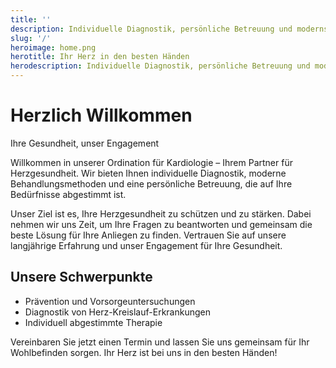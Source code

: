 ```yaml
---
title: ''
description: Individuelle Diagnostik, persönliche Betreuung und modernste Behandlungsmethoden – für Ihre Herzgesundheit. Vereinbaren Sie jetzt einen Termin und lassen Sie uns gemeinsam für Ihr Wohlbefinden sorgen.
slug: '/'
heroimage: home.png
herotitle: Ihr Herz in den besten Händen
herodescription: Individuelle Diagnostik, persönliche Betreuung und modernste Behandlungsmethoden – für Ihre Herzgesundheit. Vereinbaren Sie jetzt einen Termin und lassen Sie uns gemeinsam für Ihr Wohlbefinden sorgen.
---
```



# Herzlich Willkommen

Ihre Gesundheit, unser Engagement

Willkommen in unserer Ordination für Kardiologie – Ihrem Partner für Herzgesundheit. Wir bieten Ihnen individuelle Diagnostik, moderne Behandlungsmethoden und eine persönliche Betreuung, die auf Ihre Bedürfnisse abgestimmt ist.

Unser Ziel ist es, Ihre Herzgesundheit zu schützen und zu stärken. Dabei nehmen wir uns Zeit, um Ihre Fragen zu beantworten und gemeinsam die beste Lösung für Ihre Anliegen zu finden. Vertrauen Sie auf unsere langjährige Erfahrung und unser Engagement für Ihre Gesundheit.

## Unsere Schwerpunkte

- Prävention und Vorsorgeuntersuchungen
- Diagnostik von Herz-Kreislauf-Erkrankungen
- Individuell abgestimmte Therapie

Vereinbaren Sie jetzt einen Termin und lassen Sie uns gemeinsam für Ihr Wohlbefinden sorgen. Ihr Herz ist bei uns in den besten Händen!

<ScheduleAppointment />
